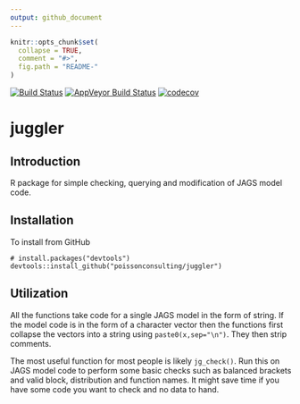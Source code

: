 ```yaml
---
output: github_document
---
```


<!-- README.md is generated from README.Rmd. Please edit that file -->

```r
knitr::opts_chunk$set(
  collapse = TRUE,
  comment = "#>",
  fig.path = "README-"
)
```

[![Build Status](https://travis-ci.org/poissonconsulting/juggler.svg)](https://travis-ci.org/poissonconsulting/juggler)
[![AppVeyor Build Status](https://ci.appveyor.com/api/projects/status/github/poissonconsulting/juggler?branch=master&svg=true)](https://ci.appveyor.com/project/poissonconsulting/juggler)
[![codecov](https://codecov.io/gh/poissonconsulting/juggler/branch/master/graph/badge.svg)](https://codecov.io/gh/poissonconsulting/juggler)

# juggler

## Introduction

R package for simple checking, querying and modification
of JAGS model code.

## Installation

To install from GitHub
```
# install.packages("devtools")
devtools::install_github("poissonconsulting/juggler")
```

## Utilization

All the functions take code for a single JAGS model in the form of string. If the 
model code is in the form of a character vector then the functions first collapse the 
vectors into a string using `paste0(x,sep="\n")`. They then strip comments.

The most useful function for most people is likely `jg_check()`. Run this on
JAGS model code to perform some basic checks such as balanced brackets
and valid block, distribution and function names. 
It might save time if you have some code you want to check and no data to hand.
